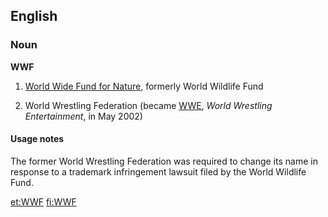 ==English==

===Noun===
'''WWF'''

# [[w:World Wide Fund for Nature|World Wide Fund for Nature]], formerly World Wildlife Fund
# {{historical}} World Wrestling Federation (became [[WWE]], ''World Wrestling Entertainment'', in May 2002)

====Usage notes====
The former World Wrestling Federation was required to change its name in response to a trademark infringement lawsuit filed by the World Wildlife Fund.

<!--Interwikies-->
[[et:WWF]]
[[fi:WWF]]